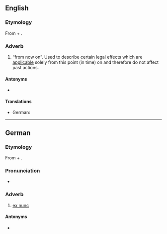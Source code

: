 ==English==

===Etymology===
From {{etyl|la|en}} {{m|la|ex||from}} + {{m|la|nunc||now}}.

===Adverb===
{{en-adv|-}}

# {{lb|en|legal}} “from now on”. Used to describe certain legal effects which are [[applicable]] solely from this point (in time) on and therefore do not affect past actions.

====Antonyms====
* {{l|en|ex tunc}}

====Translations====
{{trans-top|law: from now on}}
* German: {{t|de|ex nunc}}
{{trans-mid}}
{{trans-bottom}}

----

==German==

===Etymology===
From {{etyl|la|de}} {{m|la|ex||from}} + {{m|la|nunc||now}}.

===Pronunciation===
* {{IPA|de|[ʔɛksˈnʊŋk]}}

===Adverb===
{{head|de|adverb|head=[[ex]] [[nunc]]}}

# {{lb|de|legal}} [[#English|ex nunc]]

====Antonyms====
* {{l|de|ex tunc}}